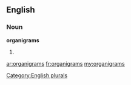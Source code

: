 ==English==

===Noun===
'''organigrams'''

# {{plural of|[[organigram]]}}

[[Category:English plurals]]

[[ar:organigrams]]
[[fr:organigrams]]
[[my:organigrams]]